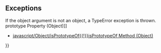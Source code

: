 {{Page_Title}}
{{Flags}}
{{Summary_Section|Returns the prototype of an object.

}}
{{JS_Syntax|Formats={{JS_Syntax_Format
|Format= Object.getPrototypeOf( object )}}
|Values={{JS_Syntax_Parameter
|Name=object
|Required=Required
|Description=The object that references the prototype.}}
}}
{{JS_Return_Value
|Description=The prototype of the object argument. The prototype is also an object.}}
==Exceptions==
If the object argument is not an object, a TypeError exception is thrown.
{{Examples_Section
|Not_required=No
|Examples={{Single_Example
|Language=JavaScript
|Description=The following example illustrates the use of the '''Object.getPrototypeOf''' function.

|Code= // Create a constructor function.
 function Pasta(grain, width) {
     this.grain = grain;
     this.width = width;
 }
 // Create an object from the pasta constructor.
 var spaghetti = new Pasta("wheat", 0.2);
 
 // Obtain the prototype from the object.
 var proto = Object.getPrototypeOf(spaghetti);
 
 // Add a property to the prototype and validate that
 // the original object has the property.
 proto.foodgroup = "carbohydrates";
 document.write(spaghetti.foodgroup + " ");
 
 // Verify that the prototype obtained from the object
 // is the same as the prototype of the constructor.
 var result = (proto === Pasta.prototype);
 document.write(result + " ");
 
 // Verify that prototype obtained from the object
 // is a prototype of the original object.
 var result = proto.isPrototypeOf(spaghetti);
 document.write(result);
 
 // Output: carbohydrates true true
}}{{Single_Example
|Language=JavaScript
|Description=The following example uses the '''Object.getPrototypeOf''' function to validate data types.

|Code= var reg = /a/;
 var result = (Object.getPrototypeOf(reg) === RegExp.prototype);
 document.write(result + " ");
 
 var err = new Error("an error");
 var result = (Object.getPrototypeOf(err) === Error.prototype);
 document.write(result);
 
 // Output: true true
}}}}
{{See_Also_Section
|Manual_links=* [[javascript/Object/prototype{{!}}prototype Property (Object)]]
* [[javascript/Object/isPrototypeOf{{!}}isPrototypeOf Method (Object)]]
}}
{{Topics | JS Basic}}

{{External_Attribution
|Is_CC-BY-SA=No
|Sources=MSDN
|MDN_link=
|MSDN_link=http://msdn.microsoft.com/en-us/library/ie/ff877835(v=vs.94).aspx
|HTML5Rocks_link=
}}
